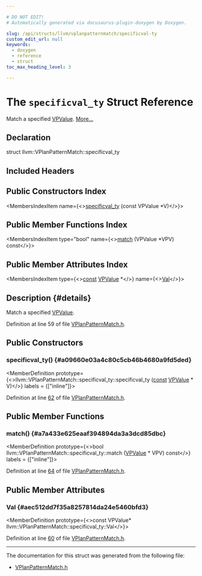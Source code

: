 ```yaml
---

# DO NOT EDIT!
# Automatically generated via docusaurus-plugin-doxygen by Doxygen.

slug: /api/structs/llvm/vplanpatternmatch/specificval-ty
custom_edit_url: null
keywords:
  - doxygen
  - reference
  - struct
toc_max_heading_level: 3

---
```





# The `specificval_ty` Struct Reference

<DoxygenPage pluginConfig={pluginConfig}>

Match a specified <a href="/docs/api/classes/llvm/vpvalue">VPValue</a>. <a href="#details">More...</a>

## Declaration

<CodeBlock>struct llvm::VPlanPatternMatch::specificval_ty</CodeBlock>

## Included Headers

<IncludesList>
<IncludesListItem
  filePath="Transforms/Vectorize/VPlanPatternMatch.h"
  permalink="/docs/api/files/lib/lib/transforms/lib/transforms/vectorize/vplanpatternmatch-h"
  isLocal="true" />
</IncludesList>

## Public Constructors Index

<MembersIndex>

<MembersIndexItem
  name={<><a href="#a09660e03a4c80c5cb46b4680a9fd5ded">specificval&#95;ty</a> (const VPValue &#42;V)</>}>
</MembersIndexItem>

</MembersIndex>

## Public Member Functions Index

<MembersIndex>

<MembersIndexItem
  type="bool"
  name={<><a href="#a7a433e625eaaf394894da3a3dcd85dbc">match</a> (VPValue &#42;VPV) const</>}>
</MembersIndexItem>

</MembersIndex>

## Public Member Attributes Index

<MembersIndex>

<MembersIndexItem
  type={<><a href="/docs/api/files/lib/lib/target/lib/target/aarch64/aarch64promoteconstant-cpp/#a90f8350fecae261c25be85d38b451bff">const</a> <a href="/docs/api/classes/llvm/vpvalue">VPValue</a> &#42;</>}
  name={<><a href="#aec512dd7f35a8257814da24e5460bfd3">Val</a></>}>
</MembersIndexItem>

</MembersIndex>

## Description {#details}

Match a specified <a href="/docs/api/classes/llvm/vpvalue">VPValue</a>.

Definition at line 59 of file <a href="/docs/api/files/lib/lib/transforms/lib/transforms/vectorize/vplanpatternmatch-h">VPlanPatternMatch.h</a>.

<SectionDefinition>

## Public Constructors

### specificval&#95;ty() {#a09660e03a4c80c5cb46b4680a9fd5ded}

<MemberDefinition
  prototype={<>llvm::VPlanPatternMatch::specificval&#95;ty::specificval&#95;ty (<a href="/docs/api/files/lib/lib/target/lib/target/aarch64/aarch64promoteconstant-cpp/#a90f8350fecae261c25be85d38b451bff">const</a> <a href="/docs/api/classes/llvm/vpvalue">VPValue</a> &#42; V)</>}
  labels = {["inline"]}>

Definition at line <a href="/docs/api/files/lib/lib/transforms/lib/transforms/vectorize/vplanpatternmatch-h/#l00062">62</a> of file <a href="/docs/api/files/lib/lib/transforms/lib/transforms/vectorize/vplanpatternmatch-h">VPlanPatternMatch.h</a>.
</MemberDefinition>

</SectionDefinition>

<SectionDefinition>

## Public Member Functions

### match() {#a7a433e625eaaf394894da3a3dcd85dbc}

<MemberDefinition
  prototype={<>bool llvm::VPlanPatternMatch::specificval&#95;ty::match (<a href="/docs/api/classes/llvm/vpvalue">VPValue</a> &#42; VPV) const</>}
  labels = {["inline"]}>

Definition at line <a href="/docs/api/files/lib/lib/transforms/lib/transforms/vectorize/vplanpatternmatch-h/#l00064">64</a> of file <a href="/docs/api/files/lib/lib/transforms/lib/transforms/vectorize/vplanpatternmatch-h">VPlanPatternMatch.h</a>.
</MemberDefinition>

</SectionDefinition>

<SectionDefinition>

## Public Member Attributes

### Val {#aec512dd7f35a8257814da24e5460bfd3}

<MemberDefinition
  prototype={<>const VPValue&#42; llvm::VPlanPatternMatch::specificval&#95;ty::Val</>}>

Definition at line <a href="/docs/api/files/lib/lib/transforms/lib/transforms/vectorize/vplanpatternmatch-h/#l00060">60</a> of file <a href="/docs/api/files/lib/lib/transforms/lib/transforms/vectorize/vplanpatternmatch-h">VPlanPatternMatch.h</a>.
</MemberDefinition>

</SectionDefinition>

<hr/>

The documentation for this struct was generated from the following file:

<ul>
<li><a href="/docs/api/files/lib/lib/transforms/lib/transforms/vectorize/vplanpatternmatch-h">VPlanPatternMatch.h</a></li>
</ul>

</DoxygenPage>

